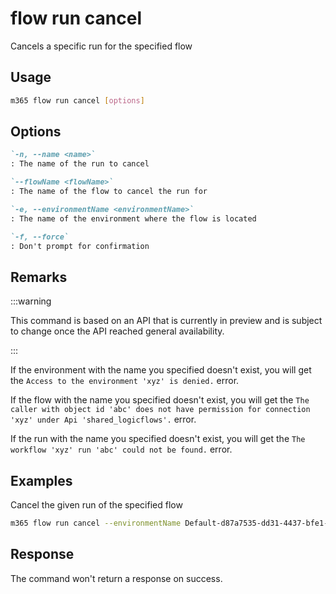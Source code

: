 
# flow run cancel

Cancels a specific run for the specified flow

## Usage

```sh
m365 flow run cancel [options]
```

## Options

```md definition-list
`-n, --name <name>`
: The name of the run to cancel

`--flowName <flowName>`
: The name of the flow to cancel the run for

`-e, --environmentName <environmentName>`
: The name of the environment where the flow is located

`-f, --force`
: Don't prompt for confirmation
```

<Global />

## Remarks

:::warning

This command is based on an API that is currently in preview and is subject to change once the API reached general availability.

:::

If the environment with the name you specified doesn't exist, you will get the `Access to the environment 'xyz' is denied.` error.

If the flow with the name you specified doesn't exist, you will get the `The caller with object id 'abc' does not have permission for connection 'xyz' under Api 'shared_logicflows'.` error.

If the run with the name you specified doesn't exist, you will get the `The workflow 'xyz' run 'abc' could not be found.` error.

## Examples

Cancel the given run of the specified flow

```sh
m365 flow run cancel --environmentName Default-d87a7535-dd31-4437-bfe1-95340acd55c5 --flowName 5923cb07-ce1a-4a5c-ab81-257ce820109a --name 08586653536760200319026785874CU62
```

## Response

The command won't return a response on success.
